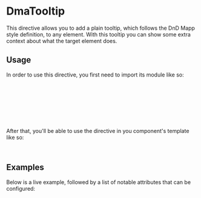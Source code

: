 
<Meta of={DmaTooltipStories} />

# DmaTooltip

This directive allows you to add a plain tooltip, which follows the DnD Mapp style definition, to any element. With this
tooltip you can show some extra context about what the target element does.

<Canvas of={DmaTooltipStories.Common} />

## Usage

In order to use this directive, you first need to import its module like so:

```typescript
import { NgModule } from '@angular/core';
import { DmaTooltipModule } from '@dnd-mapp/shared-components';

@NgModule({
    imports: [DmaTooltipModule],
})
class MyModule {}
```

After that, you'll be able to use the directive in you component's template like so:

```html
<button dma-button="filled" [dmaTooltip]="tooltipText" [dmaTooltipPosition]="position">Button</button>
```

## Examples

Below is a live example, followed by a list of notable attributes that can be configured:

<Canvas of={DmaTooltipStories.PlainTooltip} />
<Controls of={DmaTooltipStories.PlainTooltip} />
